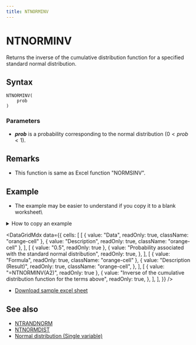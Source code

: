 ```yaml
---
title: NTNORMINV
---
```



# NTNORMINV

Returns the inverse of the cumulative distribution function for a specified standard normal distribution.

## Syntax

```excel
NTNORMINV(
    prob
)
```

### Parameters

- **_prob_** is a probability corresponding to the normal distribution $(0<prob<1)$.

## Remarks

- This function is same as Excel function "NORMSINV".

## Example

- The example may be easier to understand if you copy it to a blank worksheet\

<details>
  <summary>How to copy an example</summary>

1.  Create a blank workbook or worksheet.
2.  Select the example in the Help topic.

    **Note**  Do not select the row or column headers.

    ![Selecting an example from Help](./../../assets/functions/HowToCopy.png)

    Selecting an example from Help

3.  Press CTRL+C.
4.  In the worksheet, select cell A1, and press CTRL+V.
5.  To switch between viewing the results and viewing the formulas that return the results, press CTRL+` (grave accent), or on the **Tools** menu, point to **Formula Auditing**, and then click **Formula Auditing Mode**.

</details>

<DataGridMdx
  data={{
    cells: [
      [
        { value: "Data", readOnly: true, className: "orange-cell" },
        { value: "Description", readOnly: true, className: "orange-cell" },
      ],
      [
        { value: "0.5", readOnly: true },
        {
          value: "Probability associated with the standard normal distribution",
          readOnly: true,
        },
      ],
      [
        { value: "Formula", readOnly: true, className: "orange-cell" },
        {
          value: "Description (Result)",
          readOnly: true,
          className: "orange-cell",
        },
      ],
      [
        { value: "=NTNORMINV(A2)", readOnly: true },
        {
          value:
            "Inverse of the cumulative distribution function for the terms above",
          readOnly: true,
        },
      ],
    ],
  }}
/>

- [Download sample excel sheet](https://www.ntrand.com/files/NtRand2.zip "Downloading Sample")

## See also

- [NTRANDNORM](https://www.ntrand.com/ntrandnorm/)
- [NTNORMDIST](https://www.ntrand.com/ntnormdist/)
- [Normal distribution (Single variable)](https://www.ntrand.com/normal-distribution-single/)
